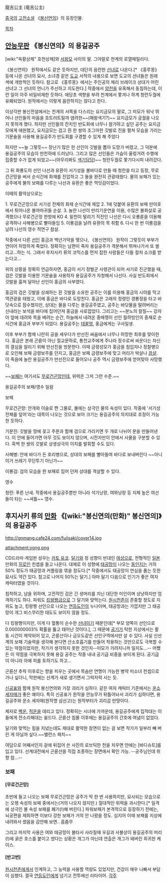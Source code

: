 龍吉公主 (竜吉公主)

[[중국]]의 [[고전소설]] 《[[봉신연의]]》의 등장인물.

[[목차]]
== [[안능무]]판 《봉신연의》의 용길공주 ==
[wiki:"옥황상제" 호천상제]와 [[서왕모]] 사이의 딸. 그야말로 천계의 로열패밀리다.

《봉신연의》 원작에서도 같은 듯하지만, 대단히 음란한 [[선녀]]로 나온다.[* 《홍루몽》 등에 나온 선녀의 묘사, 소녀경 같은 [[도교]] 서적의 내용으로 보면 도교의 선녀들은 원래 색에 개방적인 듯하다. 참고로 《홍루몽》에서는 주인공의 체리 브레이크 상대가 어린 선녀고 그 선녀의 언니가 주선하고 지도한다.] 작중에서 [[양전]]을 유혹해서 동침하는데, 이런 일이 아주 비일비재한 듯하다. 애당초 색향을 부려 천계에서 쫓겨나 하계 청란두궐에 유폐되었다. 원작에서는 이렇게 음란하지는 않다고 한다.

이상각판 봉신전설에서는 천계의 서쪽을 다스리는 요지금모의 딸로, 그 미모가 워낙 뛰어나 선인들의 마음을 흐트러트릴까 염려한~~(패왕색기?)~~ 요지금모가 궁궐을 나오지 못하게 했다. 하지만 선인들의 잔치인 반도회에 너무나 참가하고 싶던 공주는 요지금모에게 애원했고, 요지금모는 검고 흰 한 쌍의 조그마한 깃발로 진을 펼쳐 모습을 가리는 기문술을 사용해 용길공주가 반도회를 구경할 수 있게 해 주었다

하지만 ~~늘 그렇듯~~ 장난기 많은 한 선인이 깃발을 뽑아 도망가 버렸고, 그 덕분에 용길공주의 모습이 만천하에 드러났다. 그리고 많은 선인들은 가슴이 울렁거려 수행에 집중할 수가 없게 되었고~~(아무리봐도 [[색기담당]])~~ 청란두궐로 쫓기다시피 내려갔다.

그 뒤 화룡도의 선인 나선과 유환이 서기성을 불바다로 만들 때 청란을 타고 등장, 무로건곤망을 써서 순식간에 화재를 진압하고 그 둘을 완전히 관광태웠다. 물의 보패가 있는 공주에게 불의 보패를 다루는 나선과 유환은 좋은 먹잇감이었다.

이때의 활약상으로는

1. 무로건곤망으로 서기성 전체의 화재 순식간에 제압
2. 1에 덧붙여 유환의 보패 만아호에서 튀어나온 불까마귀들 순살.
3. 놀란 나선이 만리기운연을 이용, 수많은 불화살로 공격했으나 무로건곤망 한방에 KO
4. 밑천이 털리기 직전인 나선은 다시 오룡륜을 이용해 공격하나 사해병으로 빨아들임
5. 이룡검을 날려 유환의 목 취함
6. 다시 한 번 이룡검을 날려 나선의 영수 적연구 참살.

작중에서 다른 [[선인]] 홍금과 백년가약을 맺으나, 《봉신연의》 원작이 그렇듯이 부부가 연이어 허망하게 죽었다. 정확히는 남편이 죽자 용길공주가 격분해서 뛰쳐나가서 또 썰리고...하는 식. 그래서 후지사키 류의 코믹스를 먼저 접한 사람들은 다들 컬처 쇼크를 받는다고...

위의 상황을 정확히 언급하자면, 홍금이 서기 정벌군 사령관이 되어 서기로 진군했을 때, 검은 깃발을 이용한 기문술을 사용하자 용길공주가 자청해서 나선다. 사실 반도회에서 깃발을 훔쳐 달아난 선인이 홍금의 사부였다. 

홍금의 검은 깃발을 상쇄하는 흰 깃발을 소유한 공주는 이를 이용해 홍금의 시야를 막고 역관광을 태웠고, 이에 홍금은 바다로 도망친다. 홍금은 고래의 정령인 경룡정을 타고 바닷속으로 잠수했지만, 상대는 물을 다루는 용길공주였고, 공주는 바닷물을 말려버리는 신내라는 보석을 바다에 집어던져 홍금을 사로잡았다. 그리고는 ~~분노의 칼질~~ 강자아 앞에 데려와 목을 베려는 순간, 하늘에서 내려온 중매쟁이 선인 월하빙인의 중재로 순식간에 홍금과 부부가 되었다. 용길공주는 [[데꿀멍]], 홍금에게는 구사일생.

이후 부부가 함께 나란히 공을 세우다가 만선진 싸움에서 너무나 허망한 최후를 맞이한다. 홍금은 본래 곤륜이 아닌 절교문하로, 통천교주에게 주나라 장수로써 싸운다는 자신의 결심을 알리기 위해 만선진을 방문한다. 이때 금령성모가 홍금을 침입자나 정찰병으로 오인해 보패 금령보주를 던지고, 홍금은 보패 금령보주에 맞고 머리가 박살나 [[끔살]]. 이 죽음에 놀란 용길공주가 만선진으로 들어오나 공주 역시 금령보주에 얻어맞아 사망했다.

~~[[보패]]는 여기서도 [[무로건곤망]]인데, 위력은 그저 그런 수준.~~

용길공주의 보패/영수 일람

보패

무로건곤망: 안개와 이슬로 짠 그물로, 불에는 상극인 물의 속성이 있다. 작중에 '서기성 전체를 덮어'라는 대목이 나오는 것으로 보아 크기는 용길공주의 의지대로 조정이 가능한 듯하다.

기문진: 깃발을 땅에 꽂고 주문과 함께 검으로 가리키면 두 개로 나뉘어 문을 만들어낸다. 이 안에 들어가면 아무 것도 보이지 않으며, 시전자만이 안에서 사물을 구분할 수 있다. 흑백 한 쌍의 깃발로 상생상극의 이치를 발휘할 수도 있다.

사해병: 안에 바다가 든 호리병으로, 상대의 보패를 빨아들여 바다로 보내버린다 ~~아니 이거 쓰레기 무단투기 아닌가~~

이룡검: 검의 모습을 한 보패로 집어 던져 상대를 격살할 수 있다.

영수

청란: 푸른 난새. 작중에서 용길공주뿐만 아니라 석기낭랑, 여와낭랑 등 지체 높은 여선들이 타는 ~~셔틀~~ 영수.

== 후지사키 류의 [[만화]] 《[wiki:"봉신연의(만화)" 봉신연의]》의 용길공주 ==
http://gnmang.cafe24.com/fujisaki/cover14.jpg

attachment:yong.png

CD드라마·게임판 성우는 [[카토 유코]]. [[달기]]와 정 성향이 반대인 [[여성]]으로, 전형적인 [[일본]] 만화의 [[히로인]] 컨셉을 들고 나온다. 대체로 이 성향에 [[태공망]]이 나오는 [[동인지]]는 거의 50% 정도가 태공망과 커플링을 엮을 정도다.[* 작중에서도 태공망이 연심을 품는 듯한 묘사도 약간 있다. 참고로 나머지 50%는 달기.] 아마 달기 다음으로 인기가 좋은 여자 캐릭터였을 것이다.

침착하고, 남을 위하며, 고전적인 검은 긴 생머리를 지닌 대단한 미인이며 상냥하지만 엄격하기도 하다. 파워도 [[킹왕짱]]급으로 그 달기와 맞먹는다. [[원시천존]]이 존중할 정도로 지위도 높고, 킹왕짱 선인으로 나오는 [[연등도인]]의 누나이며, 태공망과는 가깝지만 그 태공망이 개그 비스무리한 태도도 보이지 않을 정도.

다 킹왕짱이지만, 이게 다 혈통이 순수한 [[선녀]]이기 때문인데[* 부모 양쪽이 선인으로 0.000000003% 확률을 뚫고 태어난 것이다.], 그 때문에 [[공기]]가 탁한 지상에서는 활동 시간이 제약되어 있고, 곤륜산이나 금오도같은 선인구역에서만 살 수 있다. 사실 신선계의 보패 기술력을 생각해 본다면 산소호흡기를 만들어 착용하는 것만으로도 극복할 수 있는 약점이었지만, 작가가 생각하지 못한 것인지--미모가 가려지니까 일지도...-- 어쨌든 이 약점을 극복하지 못해 용길 공주는 작중 내내 공기급 비중을 보이게 된다. 공기급이 아니라 아예 피를 토하기도 하고...

곤륜산 추락 이후로는 향을 피우는 곳에서 목숨만 연명이 가능한 병약 미소녀 컨셉으로 가나 싶더니, 막판에는 선계가 새로 생기면서 그럭저럭 사는 듯.

[[신공표]]와 함께 원작 봉신연의와 가장 괴리가 심하다. 같은 여자 캐릭터 기준에서는 [[운소 세자매]]가 좋은 예이다. 특히 신공표가 원작을 안능무가 뒤틀어놔서 괴리가 심하다면, 용길공주와 운소 세자매(원작명 삼선고)는 원작부터가 괴리감 만땅이다. 

제자로 [[벽운]], [[적운]]을 데리고 있다. 정확히는 시녀에 가까운데, 용길공주에게 집적대는 이들에게 잔소리해대는 쉴드다. 곤륜산 침몰 이후에는 용길공주의 간호에 여념이 없었다.

달기와 맞먹는 힘을 지녔는데도 제대로 활약한 장면이 없는 걸 보면 작가가 일부러 빼 버린 게 아닐까 싶다.~~밸런스 패치~~

여담으로 어째서인지 겉에 뒤집어 쓴 사진의 로브틱한 천을 치우면 안에는 [바디슈트]를 입고 있다. 선계대전에서 곤륜산을 직접 조종하는 장면에서 확인 가능. --공주님인데 취향 참...--
=== 보패 ===
==== [무로건곤망] ====
초반에 들고 나오는 보패 무로건곤망은 공주가 딱 한 번 사용하지만, 묘사되는 모습으로는 오행 속성의 보패 중에서는(거의 나오지 않지만.) 절대적인 위력을 과시한다.[* 일격에 상극인 불 속성 보패를 폐기(!)해 버린다.] 파워보패가 본격적으로 등장하기 전에는, 뇌공편을 제외하면 이보다 강한 보패가 거의 안 나왔을 정도.
심지어 이때 보패를 지상에 내려와서 썼음을 감안해 보면.. 흠좀무

그리고 마지막 사용은 여와 태공망이 불타서 사라질때 우길과 사불상이 용길공주의 머리(!)에 굵은 호스를 붙이고 썼다는 상황은 개그가 아닌데 연출은 개그가 돼버린 희귀한 케이스.

==== [반고번] ====
[[원시천존]]에게서 인계하고, 그 능력을 사용할 역량도 있었지만, 건강이 매우 나빠서 부담이 심했다. 결국 [[연등도인]]에게 넘기고 전투에선 리타이어.
[[각주]]
